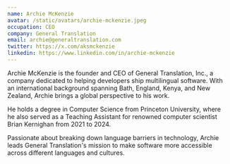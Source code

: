 ```yaml
---
name: Archie McKenzie
avatar: /static/avatars/archie-mckenzie.jpeg
occupation: CEO
company: General Translation
email: archie@generaltranslation.com
twitter: https://x.com/aksmckenzie
linkedin: https://www.linkedin.com/in/archie-mckenzie
---
```


Archie McKenzie is the founder and CEO of General Translation, Inc., a company dedicated to helping developers ship multilingual software.
With an international background spanning Bath, England, Kenya, and New Zealand, Archie brings a global perspective to his work.

He holds a degree in Computer Science from Princeton University,
where he also served as a Teaching Assistant for renowned computer scientist Brian Kernighan from 2021 to 2024.

Passionate about breaking down language barriers in technology, Archie leads General Translation's mission to make software more accessible across different languages and cultures.
